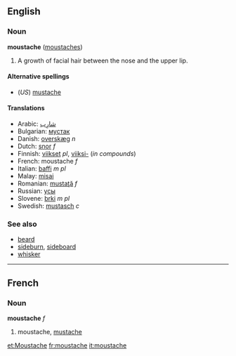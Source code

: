 ==English==
===Noun===
'''moustache''' ([[moustaches]])

#A growth of facial hair between the nose and the upper lip.

====Alternative spellings====
*(''US'') [[mustache]]

====Translations====
*Arabic: [[شارب|شارِب]]
*Bulgarian: [[мустак]]
*Danish: [[overskæg]] ''n''
*Dutch: [[snor]] ''f''
*Finnish: [[viikset]] ''pl'', [[viikset|viiksi-]] (''in compounds'')
*French: moustache ''f''
*Italian: [[baffi]] ''m pl''
*Malay: [[misai]]
*Romanian: [[mustaţă]] ''f''
*Russian: [[усы]]
*Slovene: [[brki]] ''m pl''
*Swedish: [[mustasch]] ''c''

===See also===
*[[beard]]
*[[sideburn]], [[sideboard]]
*[[whisker]]

----

==French==
===Noun===
'''moustache''' ''f''

# moustache, [[mustache]]

[[et:Moustache]]
[[fr:moustache]]
[[it:moustache]]